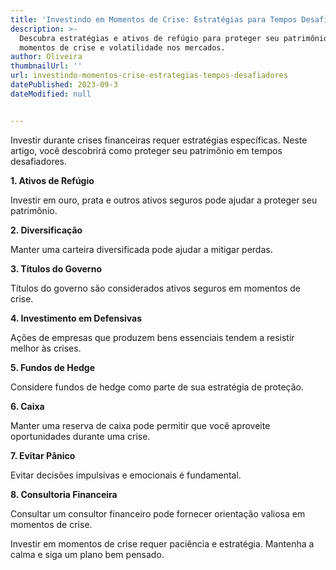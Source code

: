 ```yaml
---
title: 'Investindo em Momentos de Crise: Estratégias para Tempos Desafiadores'
description: >-
  Descubra estratégias e ativos de refúgio para proteger seu patrimônio em
  momentos de crise e volatilidade nos mercados.
author: Oliveira
thumbnailUrl: ''
url: investindo-momentos-crise-estrategias-tempos-desafiadores
datePublished: 2023-09-3
dateModified: null


---
```


Investir durante crises financeiras requer estratégias específicas. Neste artigo, você descobrirá como proteger seu patrimônio em tempos desafiadores.

**1. Ativos de Refúgio**

Investir em ouro, prata e outros ativos seguros pode ajudar a proteger seu patrimônio.

**2. Diversificação**

Manter uma carteira diversificada pode ajudar a mitigar perdas.

**3. Títulos do Governo**

Títulos do governo são considerados ativos seguros em momentos de crise.

**4. Investimento em Defensivas**

Ações de empresas que produzem bens essenciais tendem a resistir melhor às crises.

**5. Fundos de Hedge**

Considere fundos de hedge como parte de sua estratégia de proteção.

**6. Caixa**

Manter uma reserva de caixa pode permitir que você aproveite oportunidades durante uma crise.

**7. Evitar Pânico**

Evitar decisões impulsivas e emocionais é fundamental.

**8. Consultoria Financeira**

Consultar um consultor financeiro pode fornecer orientação valiosa em momentos de crise.

Investir em momentos de crise requer paciência e estratégia. Mantenha a calma e siga um plano bem pensado.


